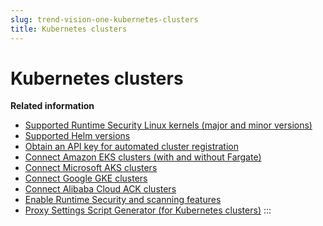 ```yaml
---
slug: trend-vision-one-kubernetes-clusters
title: Kubernetes clusters
---
```

# Kubernetes clusters

**Related information**

- [Supported Runtime Security Linux kernels (major and minor versions)](linux-kernels-major-minor.mdx)
- [Supported Helm versions](supported-helm-versions.mdx)
- [Obtain an API key for automated cluster registration](obtain-apikey-auto-cluster-reg.mdx)
- [Connect Amazon EKS clusters (with and without Fargate)](connect-amazon-eks-clusters.md "Container Security supports protection on connected Amazon EKS and Amazon EKS Fargate containers.")
- [Connect Microsoft AKS clusters](connect-microsoft-aks-clusters.md "Container Security supports protection on connected Microsoft Azure AKS containers.")
- [Connect Google GKE clusters](connect-google-gke-clusters.md "Container Security supports protection on connected Google GKE containers.")
- [Connect Alibaba Cloud ACK clusters](connect-alibaba-ack-clusters.md "Container Security supports protection on connected Alibaba Cloud ACK containers.")
- [Enable Runtime Security and scanning features](runtime-security-scanning-kubernete.md "Enable Runtime Security, Runtime Vulnerability Scanning, and Runtime Malware Scanning on Kubernetes clusters.")
- [Proxy Settings Script Generator (for Kubernetes clusters)](proxy-kubernetes-clusters.md "Allow Container Security to generate your updated Helm commands to configure proxy settings on your Kubernetes clusters.")
:::
